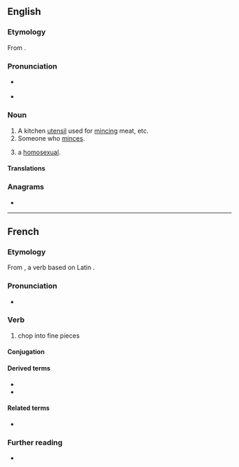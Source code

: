 {{also|Mincer}}
==English==

===Etymology===
From {{suf|en|mince|er|id2=agent noun}}.

===Pronunciation===
* {{a|GA}} {{IPA|en|/ˈmɪnsɚ/}}
* {{audio|en|En-au-mincer.ogg|Audio (AU)}}

===Noun===
{{en-noun}}

# A kitchen [[utensil]] used for [[mince|mincing]] meat, etc.
# Someone who [[mince|minces]].
# {{lb|en|British|slang|derogatory}} a [[homosexual]].

====Translations====
{{trans-see|a kitchen utensil used for mincing meat|meatgrinder}}

===Anagrams===
* {{anagrams|en|a=ceimnr|crimen}}

----

==French==

===Etymology===
From {{inh|fr|VL.|*minūtiāre}}, a verb based on Latin {{m|la|minūtus}}.

===Pronunciation===
* {{fr-IPA}}

===Verb===
{{fr-verb}}

# chop into fine pieces

====Conjugation====
{{fr-conj-auto}}

====Derived terms====
* {{l|fr|mince}}
* {{l|fr|émincer}}

====Related terms====
* {{l|fr|menuiser}}

===Further reading===
* {{R:TLFi}}